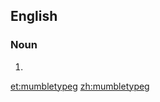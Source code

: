==English==

===Noun===
{{en-noun|-}}

# {{alternative form of|mumblety peg}}

[[et:mumbletypeg]]
[[zh:mumbletypeg]]